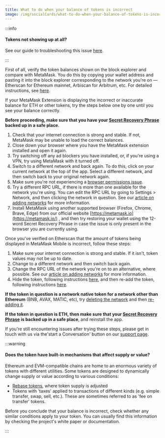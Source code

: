 ```yaml
---
title: What to do when your balance of tokens is incorrect
image: /img/socialCards/what-to-do-when-your-balance-of-tokens-is-incorrect.jpg
---
```



<CustomLayout />


:::info

#### Tokens not showing up at all?

See our guide to troubleshooting this issue [here](/managing-my-tokens/custom-tokens/a-token-is-missing-from-my-wallet).

:::

First of all, verify the token balances shown on the block explorer and compare with MetaMask. You do this by copying your wallet address and pasting it into the block explorer corresponding to the network you're on — Etherscan for Ethereum mainnet, Arbiscan for Arbitrum, etc. For detailed instructions, see [here](/managing-my-wallet/how-to-check-my-wallet-activity-on-the-blockchain-explorer).

<Tabs>

<TabItem value="Extension" label="Extension">

If your MetaMask Extension is displaying the incorrect or inaccurate balance for ETH or other tokens, try the steps below one by one until you see your balance correctly.

**Before proceeding, make sure that you have your [Secret Recovery Phrase](/getting-started/user-guide-secret-recovery-phrase-password-and-private-keys) backed up in a safe place.**

1. Check that your internet connection is strong and stable. If not, MetaMask may be unable to load the correct balances.
2. Close down your browser where you have the MetaMask extension installed and open it again.
3. Try switching off any ad blockers you have installed, or, if you're using a VPN, try using MetaMask with it turned off.
4. Switch to a different network and back again. To do this, click on your current network at the top of the app. Select a different network, and then switch back to your original network again.
5. Make sure you're not experiencing a [browser permissions issue](/troubleshooting/metamask-states-balance-may-be-outdated-displays-in-orange-or-eth-not-added-to-balance).
6. Try a different RPC URL, if there is more than one available for the network you're using. You can edit the RPC URL by going to Settings > Network, and then clicking the network in question. See our [article on adding networks](/networks-and-sidechains/managing-networks/how-to-add-a-custom-network-rpc) for more information.
7. Install MetaMask using another supported browser (Firefox, Chrome, Brave, Edge) from our official website [https://metamask.io](https://metamask.io/) , and then try restoring your wallet using the 12-word Secret Recovery Phrase in case the issue is only present in the browser you are currently using.

</TabItem>

<TabItem value="Mobile" label="Mobile">

Once you've verified on Etherscan that the amount of tokens being displayed in MetaMask Mobile is incorrect, follow these steps:

1. Make sure your internet connection is strong and stable. If it isn't, token values may not be up to date.
2. Change to a different network and then switch back again.
3. Change the RPC URL of the network you're on to an alternative, where possible. See our [article on adding networks](/networks-and-sidechains/managing-networks/how-to-add-a-custom-network-rpc) for more information.
4. Hide the token, following instructions [here](/managing-my-tokens/custom-tokens/how-to-display-tokens-in-metamask#how-to-hide-tokens), and then re-add the token, following instructions [here](/managing-my-tokens/custom-tokens/how-to-display-tokens-in-metamask).

**If the token in question is a network native token for a network other than Ethereum** (BNB, AVAX, MATIC, etc), try [deleting the network](/networks-and-sidechains/managing-networks/how-to-remove-networks) and then [re-adding it](/networks-and-sidechains/managing-networks/how-to-add-a-custom-network-rpc).

**If the token in question is ETH, then make sure that your [Secret Recovery Phrase](/getting-started/user-guide-secret-recovery-phrase-password-and-private-keys) is backed up in a safe place**, and reinstall the app.

</TabItem>

</Tabs>

If you're still encountering issues after trying these steps, please get in touch with us via the'start a Conversation' button on our [support page](https://support.metamask.io/hc/en-us).

:::warning

#### Does the token have built-in mechanisms that affect supply or value?

Ethereum and EVM-compatible chains are home to an enormous variety of tokens with different utilities. Some tokens are designed to dynamically change supply or value according to various conditions:

- [Rebase tokens](/managing-my-tokens/user-guide-tokens), where token supply is adjusted
- Tokens with 'taxes' applied to transactions of different kinds (e.g. simple transfer, swap, sell, etc.). These are sometimes referred to as 'fee on transfer' tokens.

Before you conclude that your balance is incorrect, check whether any similar conditions apply to your token. You can usually find this information by checking the project's white paper or documentation.

:::

